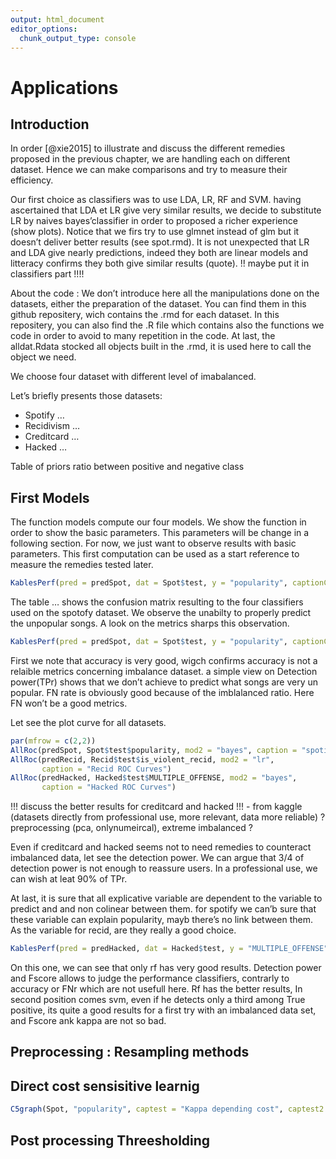 ```yaml
---
output: html_document
editor_options: 
  chunk_output_type: console
---
```

# Applications

## Introduction

In order [@xie2015] to illustrate and discuss the different remedies proposed in the previous chapter, we are handling each on different dataset. Hence we can make comparisons and try to measure their efficiency.

Our first choice as classifiers was to use LDA, LR, RF and SVM. having ascertained that LDA et LR give very similar results, we decide to substitute LR by naives bayes'classifier in order to proposed a richer experience (show plots). Notice that we firs try to use glmnet instead of glm but it doesn't deliver better results (see spot.rmd). It is not unexpected that LR and LDA give nearly predictions, indeed they both are linear models and litteracy confirms they both give similar results (quote). !! maybe put it in classifiers part !!!!

About the code : We don't introduce here all the manipulations done on the datasets, either the preparation of the dataset. You can find them in this github repositery, wich contains the .rmd for each dataset. In this repositery, you can also find the .R file which contains also the functions we code in order to avoid to many repetition in the code. At last, the alldat.Rdata stocked all objects built in the .rmd, it is used here to call the object we need. 

We choose four dataset with different level of imabalanced. 

Let's briefly presents those datasets:

* Spotify ...
* Recidivism ...
* Creditcard ...
* Hacked ...

Table of priors ratio between positive and negative class

## First Models

The function models compute our four models. We show the function in order to show the basic parameters. This parameters will be change in a following section. For now, we just want to observe results with basic parameters. This first computation can be used as a start reference to measure the remedies tested later. 

```r
KablesPerf(pred = predSpot, dat = Spot$test, y = "popularity", captionCM = "Confusion matrix spotify", captionPerf = "Spotify metrics", mod = "bayes", listPred = "bayes")[[1]]
```

The table ... shows the confusion matrix resulting to the four classifiers used on the spotofy dataset. We observe the unabilty to properly predict the unpopular songs. A look on the metrics sharps this observation.

```r
KablesPerf(pred = predSpot, dat = Spot$test, y = "popularity", captionCM = "Confusion matrix spotify", captionPerf = "Spotify metrics", mod = "bayes", listPred = "bayes")[[2]]
```

First we note that accuracy is very good, wigch confirms accuracy is not a relaible metrics concerning imbalance dataset. a simple view on Detection power(TPr) shows that we don't achieve to predict what songs are very un popular. FN rate is obviously good because of the imblalanced ratio. Here FN won't be a good metrics.

Let see the plot curve for all datasets. 

```r
par(mfrow = c(2,2))
AllRoc(predSpot, Spot$test$popularity, mod2 = "bayes", caption = "spotify ROC Curves")
AllRoc(predRecid, Recid$test$is_violent_recid, mod2 = "lr",
       caption = "Recid ROC Curves")
AllRoc(predHacked, Hacked$test$MULTIPLE_OFFENSE, mod2 = "bayes",
       caption = "Hacked ROC Curves")
```

!!! discuss the better results for creditcard and hacked !!!
- from kaggle (datasets directly from professional use, more relevant, data more reliable) ? preprocessing (pca, onlynumeircal), extreme imbalanced ? 

Even if creditcard and hacked seems not to need remedies to counteract imbalanced data, let see the detection power. We can argue that 3/4 of detection power is not enough to reassure users. In a professional use, we can wish at leat 90% of TPr.

At last, it is sure that all explicative variable are dependent to the variable to predict and and non colinear between them. for spotify we can'b sure that these variable can explain popularity, mayb there's no link between them. As the variable for recid, are they really a good choice.

```r
KablesPerf(pred = predHacked, dat = Hacked$test, y = "MULTIPLE_OFFENSE", captionCM = "Confusion matrix Hacked", captionPerf = "Hacked metrics", listPred = "bayes", mod = "bayes")[[2]]
```
On this one, we can see that only rf has very good results. Detection power and Fscore allows to judge the performance classifiers, contrarly to accuracy or FNr which are not usefull here. Rf has the better results, In second position comes svm, even if he detects only a third among True positive, its quite a good results for a first try with an imbalanced data set, and Fscore ank kappa are not so bad. 

## Preprocessing : Resampling methods

## Direct cost sensisitive learnig

```r
C5graph(Spot, "popularity", captest = "Kappa depending cost", captest2 = "Sensitivity \n and specificity", b=20, ylim = c(0,1))
```

## Post processing Threesholding














